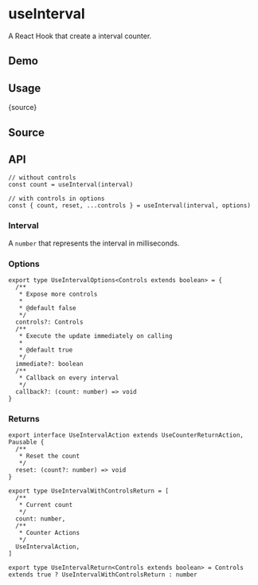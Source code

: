 # useInterval


<HooksType category="Animation" pausable />

A React Hook that create a interval counter.

## Demo


<App />

## Usage


<RawCode>{source}</RawCode>

## Source


<Source />

## API

```tsx
// without controls
const count = useInterval(interval)

// with controls in options
const { count, reset, ...controls } = useInterval(interval, options)
```

### Interval

A `number` that represents the interval in milliseconds.

### Options

```tsx
export type UseIntervalOptions<Controls extends boolean> = {
  /**
   * Expose more controls
   *
   * @default false
   */
  controls?: Controls
  /**
   * Execute the update immediately on calling
   *
   * @default true
   */
  immediate?: boolean
  /**
   * Callback on every interval
   */
  callback?: (count: number) => void
}
```

### Returns


<Tip type="pausable" />

```tsx
export interface UseIntervalAction extends UseCounterReturnAction, Pausable {
  /**
   * Reset the count
   */
  reset: (count?: number) => void
}

export type UseIntervalWithControlsReturn = [
  /**
   * Current count
   */
  count: number,
  /**
   * Counter Actions
   */
  UseIntervalAction,
]

export type UseIntervalReturn<Controls extends boolean> = Controls extends true ? UseIntervalWithControlsReturn : number
```
